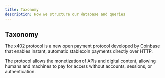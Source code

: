 ```yaml
---
title: Taxonomy
description: How we structure our database and queries
---
```


## Taxonomy

The x402 protocol is a new open payment protocol developed by Coinbase that enables instant, automatic stablecoin payments directly over HTTP.

The protocol allows the monetization of APIs and digital content, allowing humans and machines to pay for access without accounts, sessions, or authentication.
